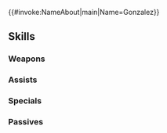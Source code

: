 {{#invoke:NameAbout|main|Name=Gonzalez}}{{HeroPage Tabs}}
{{Hero Infobox
|Name=Gonzalez
|Title=Kindly Bandit
|WeaponType=Green Axe
|MoveType=Infantry
|Origin=Fire Emblem: The Binding Blade
|Gender=Male
|actorEN=Jarred Kjack
|actorJP=拝真之介
|artist=添田一平
|additionDate=February 18, 2022
|releaseDate=February 19, 2022
|cv1=5
|cv2=900800
|TagID=ゴンザレス
|InternalID=775
|Properties=limited,ghb
|description=An uncommonly large man, born in the Western Isles. Searching for a group who would accept him for who he is, he wound up with bandits. Appears in Fire Emblem: The Binding Blade.
}}
{{Stats Page
|Lv1HP=20|Lv1ATK=12|Lv1SPD=9|Lv1DEF=9|Lv1RES=4
|GRHP=70|GRATK=70|GRSPD=60|GRDEF=55|GRRES=40
}}
==Skills==
===Weapons===
{{Weapons Table
|weapon1=Iron Axe
|weapon1Default=1
|weapon1Unlock=1
|weapon2=Steel Axe
|weapon2Default=2
|weapon2Unlock=2
|weapon3=Rein Axe
|weapon3Default=4
|weapon3Unlock=3
|weapon4=Rein Axe+
|weapon4Default=5
|weapon4Unlock=5
}}
===Assists===
{{Assists Table}}
===Specials===
{{Specials Table
|special1=Dragon Gaze
|special1Default=4
|special1Unlock=3
|special2=Dragon Fang
|special2Unlock=4
}}
===Passives===
{{Passives Table
|passiveA1=Atk/Spd Push 1
|passiveA2=Atk/Spd Push 2
|passiveA3=Atk/Spd Push 3
|passiveA1Unlock=3
|passiveA2Unlock=4
|passiveA3Unlock=5
|passiveC1=Threaten Atk 1
|passiveC2=Threat. Atk/Spd 1
|passiveC3=Threat. Atk/Spd 2
|passiveC1Unlock=1
|passiveC2Unlock=2
|passiveC3Unlock=4
}}
{{Heroes Navbox}}